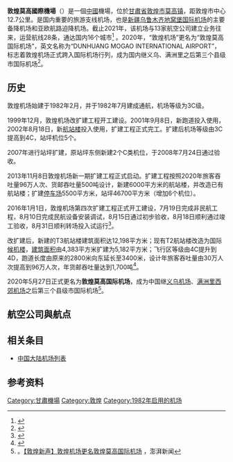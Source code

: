 {{Infobox airport
| name          = 敦煌机场
| image         = Dunhuang airport 9573.JPG
| type          = 民用
| operator      = 
| city-served   = [[甘肅|甘肅]][[敦煌|敦煌]]
| opened        = 1982年7月
| elevation-m   = 
| distance_to_city = 12.7公里
| IATA          = DNH
| ICAO          = ZLDH
| coordinates   = {{coord|40|09|40|N|94|48|33|E|display=inline,title}}
| pushpin_map   = China Gansu#China
| pushpin_label = '''DNH'''
| r1-number     = 08/26
| r1-length-f   = 11155
| r1-length-m   = 3400
| r1-surface    = 瀝青
}}
'''敦煌莫高國際機場'''（{{airport codes|DNH|ZLDH}}）是一個[[中國|中國]]機場，位於[[甘肅省|甘肅省]][[敦煌市|敦煌市]][[莫高镇|莫高镇]]，距敦煌市中心12.7公里。是国内重要的旅游支线机场，也是[[新疆|新疆]][[乌鲁木齐地窝堡国际机场|乌鲁木齐地窝堡国际机场]]的主要备降机场和亚欧航路迫降机场。截止2021年，该机场与13家航空公司建立业务往来，运营航线28条，通达国内16个城市<ref>{{Cite web |url=http://www.gansuairport.com/details/2020/01/05/fdf562eb153246c5a59d02cb4c40dd9e.html?sortCode=hxcy|title=甘肃省民航机场集团 敦煌莫高国际机场公司|accessdate=2019-01-29   |archive-date=2019-01-29   |archive-url=http://www.gansuairport.com/details/2020/01/05/fdf562eb153246c5a59d02cb4c40dd9e.html?sortCode=hxcy|dead-url=no }}</ref> 。2020年，“敦煌机场”更名为“敦煌莫高国际机场”，英文名称为“DUNHUANG MOGAO INTERNATIONAL AIRPORT”，标志着敦煌机场正式跨入国际机场行列，成为国内继义乌、满洲里之后第三个县级市国际机场<ref>{{Cite web |url=http://gs.people.com.cn/n2/2020/0605/c183341-34066310.html|title=敦煌机场更名敦煌莫高国际机场|accessdate=2020-06-05|work = 甘肃日报 |publisher = 人民网 |archive-date=2020-06-05  |archive-url=http://gs.people.com.cn/n2/2020/0605/c183341-34066310.html|dead-url=no }}</ref>。

==历史==
敦煌机场始建于1982年2月，并于1982年7月建成通航，机场等级为3C级。

1999年12月，敦煌机场改扩建工程开工建设。2001年9月8日，新跑道投入使用，2002年8月18日，新[[航站楼|航站楼]]投入使用，扩建工程正式完工。扩建后机场等级由3C提高到4C，站坪机位5个。

2007年进行站坪扩建，原站坪东侧新建2个C类机位，于2008年7月24日通过验收。

2013年11月8日敦煌机场新一期扩建工程正式启动。扩建工程按照2020年旅客吞吐量96万人次、货邮吞吐量500吨设计，新建6000平方米的航站楼，并改造已有航站楼；扩建[[停车场|停车场]]5500平方米，站坪46700平方米（增加6个机位）。

2016年1月1日，敦煌机场第四次扩建工程正式开工建设，7月19日完成非民航工程，8月10日完成民航设备安装调试，8月15日通过初步验收，8月18日顺利通过竣工验收，8月31日顺利转场投入试运行<ref>{{cite web | url=http://gansu.gscn.com.cn/system/2016/09/01/011471626.shtml | title=敦煌机场新建T3航站楼顺利投运 | publisher=中国甘肃网 | date=2016-09-01 | accessdate= | author=张文博 | archive-url=https://web.archive.org/web/20160923032757/http://gansu.gscn.com.cn/system/2016/09/01/011471626.shtml | archive-date=2016-09-23 | dead-url=yes }}</ref>。

改扩建后，新建的T3航站楼建筑面积达12,198平方米；现有T2航站楼改造为国际[[候机楼|候机楼]]，[[建筑面积|建筑面积]]由4,383平方米扩建为5,182平方米；飞行区等级由4C提升到4D，跑道长度由原来的2800米向东延长至3400米，设计年旅客吞吐量由30万人次提高到96万人次，年货邮吞吐量达到1,700吨<ref>{{cite web | url=http://gansu.gscn.com.cn/system/2016/09/02/011472627.shtml | title=敦煌机场T3航站楼转场运行 | publisher=中国甘肃网 | date=2016-09-02 | accessdate= | author=蒋文艳 | archive-url=https://web.archive.org/web/20160923044814/http://gansu.gscn.com.cn/system/2016/09/02/011472627.shtml | archive-date=2016-09-23 | dead-url=yes }}</ref>。

2020年5月27日正式更名为'''敦煌莫高国际机场'''，成为中国继[[义乌机场|义乌机场]]、[[满洲里西郊机场|满洲里西郊机场]]之后第三个县级市国际机场<ref>。[https://www.thepaper.cn/newsDetail_forward_7640903 【敦煌新声】敦煌机场更名敦煌莫高国际机场] {{Wayback|url=https://www.thepaper.cn/newsDetail_forward_7640903 |date=20200605231459 }}，澎湃新闻</ref>。

==航空公司與航点==
{{Airport-dest-list
| [[長安航空|長安航空]]| [[西安咸阳国际机场|西安]]
| [[中国國際航空|中国國際航空]]| [[北京首都国际机场|北京首都]]
| [[長龍航空|長龍航空]] | [[張掖甘州機場|張掖]]
| [[中国东方航空|中国东方航空]]| [[海西花土溝機場|海西]]、[[兰州中川国际机场|蘭州]]、[[銀川河東國際機場|銀川]]、[[西安咸阳国际机场|西安]]
| [[天津航空|天津航空]]| [[烏魯木齊地窩堡國際機場|烏魯木齊]]、[[西安咸阳国际机场|西安]]
| [[春秋航空|春秋航空]]| [[兰州中川国际机场|蘭州]]
| [[四川航空|四川航空]]| [[兰州中川国际机场|蘭州]]
| [[瑞麗航空|瑞麗航空]]| [[兰州中川国际机场|蘭州]]
| [[成都航空|成都航空]]| [[西安咸阳国际机场|西安]]
}}

==相关条目==
*[[中国大陆机场列表|中国大陆机场列表]]

==参考资料==
{{reflist}}

{{模板:甘肃民用机场}}
{{中华人民共和国机场}}

[[Category:甘肅機場|Category:甘肅機場]]
[[Category:敦煌|Category:敦煌]]
[[Category:1982年启用的机场|Category:1982年启用的机场]]